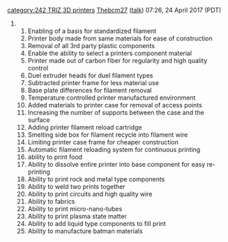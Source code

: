 {{242}}{{242TRIZ}}[[category:242 TRIZ 3D printers]]
[[User:Thebcm27|Thebcm27]] ([[User talk:Thebcm27|talk]]) 07:26, 24 April 2017 (PDT)
## Enabling of a basis for standardized filament 
## Printer body made from same materials for ease of construction 
## Removal of all 3rd party plastic components
## Enable the ability to select a printers component material 
## Printer made out of carbon fiber for regularity and high quality control
## Duel extruder heads for duel filament types
## Subtracted printer frame for less material use 
## Base plate differences for filament removal 
## Temperature controlled printer manufactured environment  
## Added materials to printer case for removal of access points
## Increasing the number of supports between the case and the surface 
## Adding printer filament reload cartridge
## Smelting side box for filament recycle into filament wire
## Limiting printer case frame for cheaper construction
## Automatic filament reloading system for continuous printing  
## ability to print food
## Ability to dissolve entire printer into base component for easy re-printing 
## Ability to print rock and metal type components 
## Ability to weld two prints together 
## Ability to print circuits and high quality wire
## Ability to fabrics
## Ability to print micro-nano-tubes
## Ability to print plasma state matter
## Ability to add liquid type components to fill print 
## Ability to manufacture batman materials